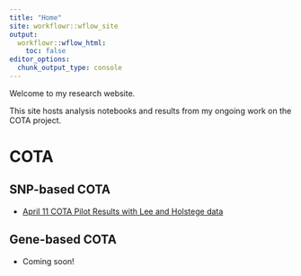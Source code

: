 ```yaml
---
title: "Home"
site: workflowr::wflow_site
output:
  workflowr::wflow_html:
    toc: false
editor_options:
  chunk_output_type: console
---
```


Welcome to my research website.

This site hosts analysis notebooks and results from my ongoing work on the COTA project.

# COTA

## SNP-based COTA

- [April 11 COTA Pilot Results with Lee and Holstege data](2024-04-10_snp_summary.html)

## Gene-based COTA

- Coming soon!
